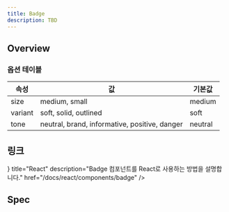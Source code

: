 ```yaml
---
title: Badge
description: TBD
---
```


## Overview

### 옵션 테이블

| 속성    | 값                                            | 기본값  |
| ------- | --------------------------------------------- | ------- |
| size    | medium, small                                 | medium  |
| variant | soft, solid, outlined                         | soft    |
| tone    | neutral, brand, informative, positive, danger | neutral |

## 링크

<Cards>
  <Card
    icon={<AtomIcon />}
    title="React"
    description="Badge 컴포넌트를 React로 사용하는 방법을 설명합니다."
    href="/docs/react/components/badge"
  />
</Cards>

## Spec

<ComponentSpecTable id="badge" />

